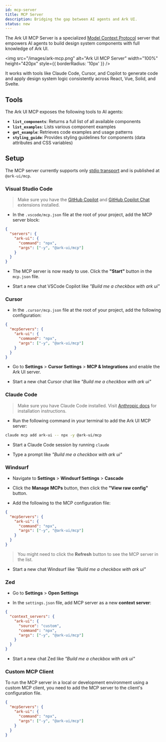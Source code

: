 ```yaml
---
id: mcp-server
title: MCP Server
description: Bridging the gap between AI agents and Ark UI.
status: new
---
```


The Ark UI MCP Server is a specialized [Model Context Protocol](https://modelcontextprotocol.io/introduction) server
that empowers AI agents to build design system components with full knowledge of Ark UI.

<img src="/images/ark-mcp.png" alt="Ark UI MCP Server" width="100%" height="420px" style={{ borderRadius: '10px' }} />

It works with tools like Claude Code, Cursor, and Copilot to generate code and apply design system logic consistently
across React, Vue, Solid, and Svelte.

## Tools

The Ark UI MCP exposes the following tools to AI agents:

- **`list_components`**: Returns a full list of all available components
- **`list_examples`**: Lists various component examples
- **`get_example`**: Retrieves code examples and usage patterns
- **`styling_guide`**: Provides styling guidelines for components (data attributes and CSS variables)

## Setup

The MCP server currently supports only
[stdio transport](https://modelcontextprotocol.io/specification/2025-06-18/basic/transports#stdio) and is published at
`@ark-ui/mcp`.

### Visual Studio Code

> Make sure you have the [GitHub Copilot](https://marketplace.visualstudio.com/items?itemName=GitHub.copilot) and
> [GitHub Copilot Chat](https://marketplace.visualstudio.com/items?itemName=GitHub.copilot-chat) extensions installed.

- In the `.vscode/mcp.json` file at the root of your project, add the MCP server block:

```json title=".vscode/mcp.json"
{
  "servers": {
    "ark-ui": {
      "command": "npx",
      "args": ["-y", "@ark-ui/mcp"]
    }
  }
}
```

- The MCP server is now ready to use. Click the **"Start"** button in the `mcp.json` file.

- Start a new chat VSCode Copilot like _"Build me a checkbox with ark ui"_

### Cursor

- In the `.cursor/mcp.json` file at the root of your project, add the following configuration:

```json
{
  "mcpServers": {
    "ark-ui": {
      "command": "npx",
      "args": ["-y", "@ark-ui/mcp"]
    }
  }
}
```

- Go to **Settings** > **Cursor Settings** > **MCP & Integrations** and enable the Ark UI server.

- Start a new chat Cursor chat like _"Build me a checkbox with ark ui"_

### Claude Code

> Make sure you have Claude Code installed. Visit [Anthropic docs](https://docs.anthropic.com/en/docs/claude-code/mcp)
> for installation instructions.

- Run the following command in your terminal to add the Ark UI MCP server:

```bash
claude mcp add ark-ui -- npx -y @ark-ui/mcp
```

- Start a Claude Code session by running `claude`

- Type a prompt like _"Build me a checkbox with ark ui"_

### Windsurf

- Navigate to **Settings** > **Windsurf Settings** > **Cascade**

- Click the **Manage MCPs** button, then click the **"View raw config"** button.

- Add the following to the MCP configuration file:

```json title=".codeium/windsurf/mcp_config.json"
{
  "mcpServers": {
    "ark-ui": {
      "command": "npx",
      "args": ["-y", "@ark-ui/mcp"]
    }
  }
}
```

> You might need to click the **Refresh** button to see the MCP server in the list.

- Start a new chat Windsurf like _"Build me a checkbox with ark ui"_

### Zed

- Go to **Settings** > **Open Settings**

- In the `settings.json` file, add MCP server as a new **context server**:

```json title=".config/zed/settings.json"
{
  "context_servers": {
    "ark-ui": {
      "source": "custom",
      "command": "npx",
      "args": ["-y", "@ark-ui/mcp"]
    }
  }
}
```

- Start a new chat Zed like _"Build me a checkbox with ark ui"_

### Custom MCP Client

To run the MCP server in a local or development environment using a custom MCP client, you need to add the MCP server to
the client's configuration file.

```json
{
  "mcpServers": {
    "ark-ui": {
      "command": "npx",
      "args": ["-y", "@ark-ui/mcp"]
    }
  }
}
```

